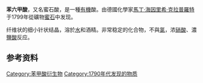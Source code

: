 {{chembox
| verifiedrevid = 400296396
|   Name = 苯六甲酸
|   Reference =<ref>[http://msds.ourlib.org/Msds_Detail.asp?id=5184&pname=Mellitic%20acid,%2099%25&cas=517-60-2&Synonym=&page=130 MSDS for mellitic acid]{{dead link|date=2018年1月 |bot=InternetArchiveBot |fix-attempted=yes }}</ref>
|   ImageFile_Ref = {{chemboximage|correct|??}}
| ImageFile = Mellitic-acid.png
<!-- | ImageSize = 200px -->
|   ImageName = 
|   IUPACName = Benzene-1,2,3,4,5,6-hexacarboxylic acid
|   OtherNames = Graphitic acid<br />Benzenehexacarboxylic acid
| Section1 = {{Chembox Identifiers
| CASNo = 517-60-2
| CASNo_Ref = {{cascite|correct|??}}
|    PubChem  =  2334
|  InChI  =  1/C12H6O12/c13-7(14)1-2(8(15)16)4(10(19)20)6(12(23)24)5(11(21)22)3(1)9(17)18/h(H,13,14)(H,15,16)(H,17,18)(H,19,20)(H,21,22)(H,23,24)
|  InChIKey  =  YDSWCNNOKPMOTP-UHFFFAOYAB
|  StdInChI_Ref  = {{stdinchicite|correct|chemspider}}|  StdInChI  =  1S/C12H6O12/c13-7(14)1-2(8(15)16)4(10(19)20)6(12(23)24)5(11(21)22)3(1)9(17)18/h(H,13,14)(H,15,16)(H,17,18)(H,19,20)(H,21,22)(H,23,24)
|  StdInChIKey_Ref  = {{stdinchicite|correct|chemspider}}|  StdInChIKey  =  YDSWCNNOKPMOTP-UHFFFAOYSA-N
|    ChemSpiderID_Ref  = {{chemspidercite|correct|chemspider}}|  ChemSpiderID  =  2244
|    SMILES  =  O=C(O)c1c(c(c(c(c1C(=O)O)C(=O)O)C(=O)O)C(=O)O)C(=O)O
|  DrugBank_Ref  = {{drugbankcite|correct|drugbank}}|  DrugBank  =  DB01681
|  ChEBI_Ref  = {{ebicite|correct|EBI}}|  ChEBI  =  41089
|  ChEMBL_Ref  = {{ebicite|changed|EBI}}|  ChEMBL  =  1231329
}}
| Section2 = {{Chembox Properties
|   Formula = C<sub>12</sub>H<sub>6</sub>O<sub>12</sub>
|   MolarMass = 342.16
|   Density = 1.68 g/cm<sup>3</sup>, 2.078 (calc.)<ref name=spider>[http://www.chemspider.com/RecordView.aspx?id=2244 Curate Data: Predicted Properties: 2244]. ChemSpider.com.</ref>
|   MeltingPt = >300 °C
|   BoilingPt = 678 °C (calc.)<ref name=spider/>
|   pKa=1.40, 2.19, 3.31, 4.78, 5.89, 6.96<ref>Brown, H.C., et al., in Baude, E.A. and Nachod, F.C., ''Determination of Organic Structures by Physical Methods'', Academic Press, New York, 1955.</ref>
| }}
}}
'''苯六甲酸'''，又名蜜石酸，是一種[[有機|有機]]酸。由德國化學家[[馬丁·海因里希·克拉普羅特|馬丁·海因里希·克拉普羅特]]于1799年從礦物[[蜜石|蜜石]]中发现。

纤维状的细小针状结晶，溶於[[水|水]]和酒精。非常稳定的化合物，不與[[氯|氯]]，浓[[硝酸|硝酸]]、濃[[鹽酸|鹽酸]]反应。

==参考资料==
{{reflist}}

{{芳香族化合物}}

{{Authority control}}
{{有機化合物小作品}}

[[Category:苯甲酸衍生物|Category:苯甲酸衍生物]]
[[Category:1790年代发现的物质|Category:1790年代发现的物质]]